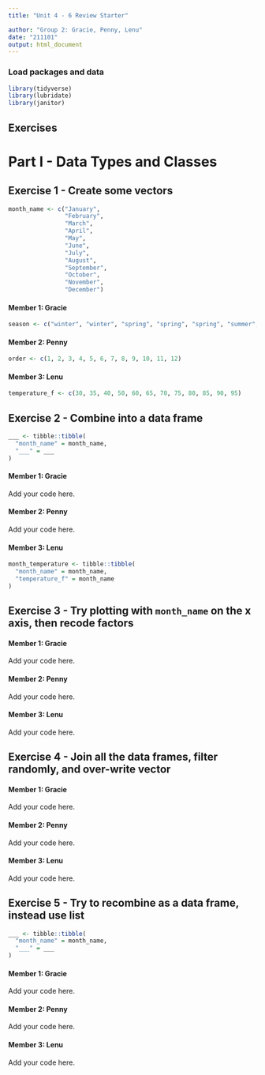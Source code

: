 ```yaml
---
title: "Unit 4 - 6 Review Starter"

author: "Group 2: Gracie, Penny, Lenu"
date: "211101"
output: html_document
---
```


### Load packages and data

```r
library(tidyverse) 
library(lubridate)
library(janitor)
```

## Exercises

# Part I - Data Types and Classes

## Exercise 1 - Create some vectors

```r
month_name <- c("January", 
                "February",
                "March",
                "April",
                "May",
                "June",
                "July",
                "August",
                "September",
                "October",
                "November",
                "December")
```

#### Member 1: Gracie


```r
season <- c("winter", "winter", "spring", "spring", "spring", "summer", "summer", "summer", "fall", "fall", "fall", "winter")
```

#### Member 2: Penny


```r
order <- c(1, 2, 3, 4, 5, 6, 7, 8, 9, 10, 11, 12)
```

#### Member 3: Lenu

```r
temperature_f <- c(30, 35, 40, 50, 60, 65, 70, 75, 80, 85, 90, 95)

```



## Exercise 2 - Combine into a data frame

```r
___ <- tibble::tibble(
  "month_name" = month_name,
  "___" = ___
)
```

#### Member 1: Gracie

Add your code here.

#### Member 2: Penny

Add your code here.

#### Member 3: Lenu

```r
month_temperature <- tibble::tibble(
  "month_name" = month_name,
  "temperature_f" = month_name
)
```


## Exercise 3 - Try plotting with `month_name` on the x axis, then recode factors

#### Member 1: Gracie

Add your code here.

#### Member 2: Penny

Add your code here.

#### Member 3: Lenu

Add your code here.

## Exercise 4 - Join all the data frames, filter randomly, and over-write vector

#### Member 1: Gracie

Add your code here.

#### Member 2: Penny

Add your code here.

#### Member 3: Lenu

Add your code here.

## Exercise 5 - Try to recombine as a data frame, instead use list

```r
___ <- tibble::tibble(
  "month_name" = month_name,
  "___" = ___
)
```

#### Member 1: Gracie

Add your code here.

#### Member 2: Penny

Add your code here.

#### Member 3: Lenu

Add your code here.
